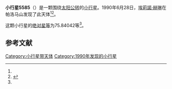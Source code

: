 {{Infobox planet
| bgcolour = #FFFFC0
| name = 5585 Parks
| symbol = 
| image = 
| caption = 
| discovery = yes
| discovery_ref = 
| discoverer = [[埃莉諾·赫琳|埃莉諾·赫琳]]
| discovery_site = [[帕洛马山|帕洛马山]] 
| discovered = 1990年6月28日
| designations = yes
| mp_name = 
| named_after = 
| alt_names = 
| mp_category = [[越火小行星|越火小行星]]
| orbit_ref = <ref name="a">[http://ssd.jpl.nasa.gov/sbdb.cgi?sstr=5585 5585 Parks] {{Wayback|url=http://ssd.jpl.nasa.gov/sbdb.cgi?sstr=5585 |date=20140902010828 }}，小行星數據庫瀏覽器（JPL Small-Body Database Browser）－[[美国国家航空航天局|美国国家航空航天局]]喷气推进实验室</ref>
| epoch = 2456400.5 (2013年4月18日更新)
| aphelion = {{convert|3.7875211|AU|km|3|abbr=on|lk=out}}
| perihelion = {{convert|1.6403599|AU|km|3|abbr=on}}
| semimajor = {{convert|2.7139405|AU|km|3|abbr=on}}
| eccentricity = 0.39558
| period = 1633.047881 [[日|日]]<br />4.47[[儒略年|儒略年]]
| avg_speed = 
| inclination = 28.64327
| asc_node = 265.08637
| mean_anomaly = 
| arg_peri = 75.84042
| satellites = 
| physical_characteristics = yes
| dimensions = 
| mass = 
| density = 
| surface_grav = 
| escape_velocity = 
| sidereal_day = 
| axial_tilt = 
| pole_ecliptic_lat = 
| pole_ecliptic_lon = 
| albedo = 
| temperatures= 
| temp_name1 = 
| mean_temp_1 = 
| max_temp_1 = 
| temp_name2 = 
| max_temp_2 = 
| spectral_type = 
| abs_magnitude = 75.84042
}}

'''小行星5585'''（{{lang-en|5585 Parks}}）是一颗围绕[[太阳|太阳]][[公转|公转]]的[[小行星|小行星]]。1990年6月28日，[[埃莉諾·赫琳|埃莉諾·赫琳]]在帕洛马山发现了此天体<ref name="a" /><ref>{{cite news|title=小行星列表|url=http://cfa-www.harvard.edu/iau/lists/NumberedMPs.txt|accessdate=2013-07-08|newspaper=哈佛大学|archive-date=2008-05-17|archive-url=https://web.archive.org/web/20080517010638/http://cfa-www.harvard.edu/iau/lists/NumberedMPs.txt|dead-url=no}}</ref>。

这颗小行星的[[绝对星等|绝对星等]]为75.84042等<ref name="a" />。

==参考文献==
{{reflist}}
{{Minor Planet Number|[[小行星5584|小行星5584]]|[[小行星5586|小行星5586]]}}

{{小天体}}

[[Category:小行星带天体|Category:小行星带天体]]
[[Category:1990年发现的小行星|Category:1990年发现的小行星]]

{{asteroid-stub}}